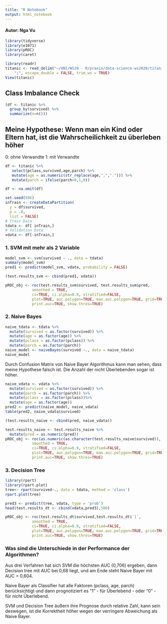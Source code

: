 ```yaml
---
title: "R Notebook"
output: html_notebook
---
```


#### Autor: Nga Vu

```r
library(tidyverse)
library(e1071)
library(pROC)
library(caret)
```

```r
library(readr)
titanic <- read_delim("~/UNI/WS20 - R/praxis/data-science-ws2020/titanic.csv", 
    ";", escape_double = FALSE, trim_ws = TRUE)
View(titanic)
```

## Class Imbalance Check
```r
(df <- titanic %>% 
  group_by(survived) %>% 
  summarize(n=n()))
```

## Meine Hypothese: Wenn man ein Kind oder Eltern hat, ist die Wahrscheilichkeit zu überleben höher

0: ohne Verwandte
1: mit Verwandte
```r
df <- titanic %>% 
   select(pclass,survived,age,parch) %>% 
   mutate(age = as.numeric(str_replace(age,",","."))) %>%
   mutate(parch = ifelse(parch>0,1,0))
```

```r
df <- na.omit(df)
```

```r
set.seed(896)
inTrain <- createDataPartition(
  y = df$survived,
  p = .8,
  list = FALSE)
# Train Data
tdata <- df[ inTrain,]
# Validation Data
vdata <- df[-inTrain,]
```

### 1. SVM mit mehr als 2 Variable 

```r
model_svm <- svm(survived ~ ., data = tdata)
summary(model_svm)
pred1 <- predict(model_svm, vdata, probability = FALSE)
```

```r
(test.results_svm <- cbind(pred1, vdata))
```

```r
pROC_obj <- roc(test.results_svm$survived, test.results_svm$pred,
            smoothed = TRUE,
            ci=TRUE, ci.alpha=0.9, stratified=FALSE,
            plot=TRUE, auc.polygon=TRUE, max.auc.polygon=TRUE, grid=TRUE,
            print.auc=TRUE, show.thres=TRUE)
```

### 2. Naive Bayes

```r
naive_tdata <- tdata %>% 
  mutate(survived = as.factor(survived)) %>%
  mutate(age = as.factor(age)) %>% 
  mutate(pclass = as.factor(pclass)) %>% 
  mutate(parch = as.factor(parch))
naive_model <- naiveBayes(survived ~., data = naive_tdata)
naive_model
```
Durch Confusion Matrix von Naive Bayer Algorithmus kann man sehen, dass meine Hypothese falsch ist. Die Anzahl der nicht Überlebenden sogar ist höher. 

```r
naive_vdata <- vdata %>%
  mutate(survived = as.factor(survived)) %>% 
  mutate(parch = as.factor(parch)) %>%
  mutate(pclass = as.factor(pclass))%>%
  mutate(age = as.factor(age))
pred2 <- predict(naive_model, naive_vdata)
table(pred2, naive_vdata$survived)
```

```r
(test.results_naive <- cbind(pred, naive_vdata))
```

```r
test.results_naive <- test.results_naive %>%
  mutate(pred = as.numeric(pred))
pROC_obj <- roc(as.numeric(as.character(test.results_naive$survived)), test.results_naive$pred,
            smoothed = TRUE,
            ci=TRUE, ci.alpha=0.9, stratified=FALSE,
            plot=TRUE, auc.polygon=TRUE, max.auc.polygon=TRUE, grid=TRUE,
            print.auc=TRUE, show.thres=TRUE)

```

### 3. Decision Tree

```r
library(rpart)
library(rpart.plot)
tree<- rpart(survived~., data = tdata, method = 'class')
rpart.plot(tree)
```

```r
pred3 <- predict(tree, vdata, type = 'prob')
head(test.results_dt <- cbind(vdata,pred3),500)
```

```r
pROC_obj <- roc(test.results_dt$survived,test.results_dt$`1`,
            smoothed = TRUE,
            ci=TRUE, ci.alpha=0.9, stratified=FALSE,
            plot=TRUE, auc.polygon=TRUE, max.auc.polygon=TRUE, grid=TRUE,
            print.auc=TRUE, show.thres=TRUE)
```

### Was sind die Unterschiede in der Performance der Algorithmen?

Aus drei Verfahren hat sich SVM die höchsten AUC (0,706) ergeben, dann Decision tree mit AUC bei 0,68 liegt, und am Ende steht Naive Bayer mit AUC = 0,604.

Naive Bayer als Classifier hat alle Faktoren (pclass, age, parch) berücksichtigt und dann prognotiziert es "1" - für Überlebend - oder "0" - für nicht Überlebend.  

SVM und Decision Tree äußern ihre Prognose durch relative Zahl, kann sein deswegen, ist die Korrektheit höher wegen der verringere Abweichung als Naive Bayer.